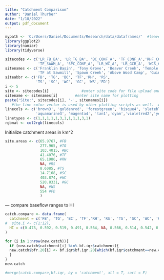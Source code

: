 ```yaml
---
title: "Catchment Comparison"
author: "Daniel Thurber"
date: "1/18/2022"
output: pdf_document
---
```


```r
mypath <- 'C:/Users/Daniel/Documents/Research/data/dataframes/'  #leave this as directory
library(ggplot2)
library(naniar)
library(tidyverse)

sitecodes <- c('LR_FB_BA', 'LR_TG_BA', 'BC_CONF_A', 'TF_CONF_A','RHF_CONF_A', 'RS_CONF_A', 
               'TF_SAWM_A', 'SPC_CONF_A', 'LR_WC_A', 'LR_GCB_A', 'WCS_CONF_A', 'LR_FD')
sitenames <- c('Franklin Basin', 'Tony Grove', 'Beaver Creek', 'Temple Fork', 'Right Hand Fork','Ricks Spring', 
               'TF at Sawmill', 'Spawn Creek', 'Above Wood Camp', 'Guinavah Campground','Wood Camp Spring','First Dam')
siteabbr <- c('FB', 'TG', 'BC', 'TF','RH', 'RS', 
              'TS', 'SC', 'WC', 'GC', 'WS','FD')
i <- 5
site <- sitecodes[i]               #enter site code for file upload and export
sitename <- sitenames[i]        #enter site name for plotting
paste('Site:', sitecodes[i], '-', sitenames[i])
   #the line color vector is used by other plotting scripts as well.  Attempt to keep it consistent
linecols <- c('brown3', 'goldenrod', 'forestgreen', 'bisque4', 'slateblue', 'sienna3', 
              'aquamarine3', 'magenta4', 'tan1','cyan','violetred2','yellow2')
linetypes <- c(1,1,1,1,1,3,1,1,1,1,3,1)
rgbmat <- col2rgb(linecols)
```

Initialize catchment areas in km^2
```r
site.areas <- c(65.9767, #FB
                277.965, #TG
                103.4015, #BC
                41.4076, #TF
                65.1986, #RH
                NA, #RS
                8.6085, #TS
                14.7168, #SC
                403.874, #WC
                520.8331, #GC
                NA, #WS
                554 #FD
                )
```


--- compare baseflow ranges to HI
```r
catch.compare <- data.frame(
  catchment = c('FB', 'TG', 'BC', 'TF','RH', 'RS', 'TS', 'SC', 'WC', 'GC', 'WS','FD'),
#  site.i <- c(1:12),
  HI = c(0.473, 0.502, 0.519, 0.491, 0.564, NA, 0.566, 0.514, 0.542, 0.519, NA, NA)
)
```

```r
for (i in 1:nrow(new.catch)){
  if (new.catch$catchment[i] %in% bf.iqr$catchment){
  new.catch$bfr.20[i] <- bf.iqr$bf.iqr.20[which(bf.iqr$catchment==new.catch$catchment[i])]
  }
}
new.catch
```


```r
#merge(catch.compare,bf.iqr, by = 'catchment', all = T, sort = F)
```
